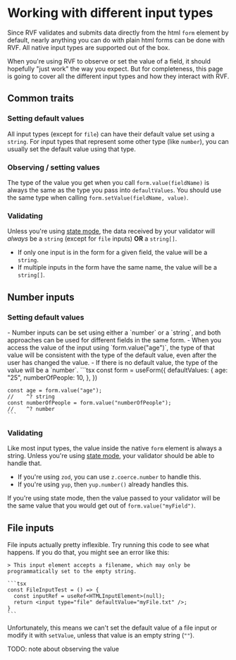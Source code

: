 # Working with different input types

Since RVF validates and submits data directly from the html `form` element by default,
nearly anything you can do with plain html forms can be done with RVF.
All native input types are supported out of the box.

When you're using RVF to observe or set the value of a field,
it should hopefully "just work" the way you expect.
But for completeness, this page is going to cover all the different input types
and how they interact with RVF.

## Common traits

### Setting default values

All input types (except for `file`) can have their default value set using a `string`.
For input types that represent some other type (like `number`),
you can usually set the default value using that type.

### Observing / setting values

The type of the value you get when you call `form.value(fieldName)` is always
the same as the type you pass into `defaultValues`.
You should use the same type when calling `form.setValue(fieldName, value)`.

### Validating

Unless you're using [state mode](/state-mode), the data received by your validator
will _always_ be a `string` (except for `file` inputs) **OR** a `string[]`.

- If only one input is in the form for a given field, the value will be a `string`.
- If multiple inputs in the form have the same name, the value will be a `string[]`.

## Number inputs

### Setting default values

<Row>
  <Col>
    - Number inputs can be set using either a `number` or a `string`,
    and both approaches can be used for different fields in the same form.
    - When you access the value of the input using `form.value("age")`, the type
    of that value will be consistent with the type of the default value, even after
    the user has changed the value.
    - If there is no default value, the type of the value will be a `number`.
  </Col>
  <Col>
    ```tsx
    const form = useForm({
      defaultValues: {
        age: "25",
        numberOfPeople: 10,
      },
    })

    const age = form.value("age");
    //    ^? string
    const numberOfPeople = form.value("numberOfPeople");
    //    ^? number
    ```
  </Col>
</Row>

### Validating

Like most input types, the value inside the native `form` element is always a string.
Unless you're using [state mode](/state-mode), your validator should be able to handle that.

- If you're using `zod`, you can use `z.coerce.number` to handle this.
- If you're using `yup`, then `yup.number()` already handles this.

If you're using state mode, then the value passed to your validator will be the same value
that you would get out of `form.value("myField")`.

## File inputs

<Row>
  <Col>
    File inputs actually pretty inflexible. Try running this code to see what happens.
    If you do that, you might see an error like this:
    
    > This input element accepts a filename, which may only be programmatically set to the empty string.
  </Col>
  <Col>

    ```tsx
    const FileInputTest = () => {
      const inputRef = useRef<HTMLInputElement>(null);
      return <input type="file" defaultValue="myFile.txt" />;
    }
    ```
  </Col>
</Row>

Unfortunately, this means we can't set the default value of a file input
or modify it with `setValue`, unless that value is an empty string (`""`).

TODO: note about observing the value